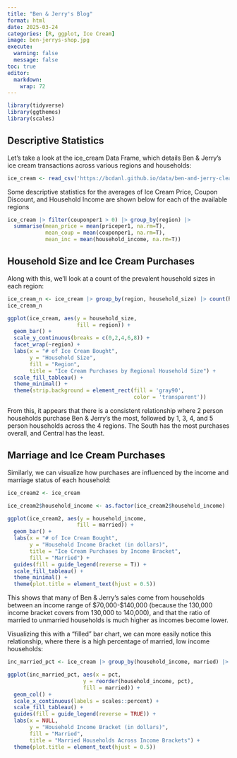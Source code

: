 ```yaml
---
title: "Ben & Jerry's Blog"
format: html
date: 2025-03-24
categories: [R, ggplot, Ice Cream]
image: ben-jerrys-shop.jpg
execute: 
  warning: false
  message: false
toc: true
editor: 
  markdown: 
    wrap: 72
---
```


```r
library(tidyverse)
library(ggthemes)
library(scales)
```

## Descriptive Statistics

Let's take a look at the ice_cream Data Frame, which details Ben & Jerry's ice cream transactions across various regions and households:

```r
ice_cream <- read_csv('https://bcdanl.github.io/data/ben-and-jerry-cleaned.csv')
```

Some descriptive statistics for the averages of Ice Cream Price, Coupon Discount, and Household Income are shown below for each of the available regions

```r
ice_cream |> filter(couponper1 > 0) |> group_by(region) |> 
  summarise(mean_price = mean(priceper1, na.rm=T),
            mean_coup = mean(couponper1, na.rm=T),
            mean_inc = mean(household_income, na.rm=T))
```

## Household Size and Ice Cream Purchases

Along with this, we'll look at a count of the prevalent household sizes in each region:

```r
ice_cream_n <- ice_cream |> group_by(region, household_size) |> count(household_size) |> arrange(-n)
ice_cream_n
```

```r
ggplot(ice_cream, aes(y = household_size,
                      fill = region)) +
  geom_bar() +
  scale_y_continuous(breaks = c(0,2,4,6,8)) +
  facet_wrap(~region) +
  labs(x = "# of Ice Cream Bought",
       y = "Household Size",
       fill = "Region",
       title = "Ice Cream Purchases by Regional Household Size") +
  scale_fill_tableau() +
  theme_minimal() +
  theme(strip.background = element_rect(fill = 'gray90',
                                        color = 'transparent'))
```
From this, it appears that there is a consistent relationship where 2 person households purchase Ben & Jerry's the most, followed by 1, 3, 4, and 5 person households across the 4 regions. The South has the most purchases overall, and Central has the least.


## Marriage and Ice Cream Purchases

Similarly, we can visualize how purchases are influenced by the income and marriage status of each household:

```r
ice_cream2 <- ice_cream

ice_cream2$household_income <- as.factor(ice_cream2$household_income)

ggplot(ice_cream2, aes(y = household_income,
                      fill = married)) +
  geom_bar() +
  labs(x = "# of Ice Cream Bought",
       y = "Household Income Bracket (in dollars)",
       title = "Ice Cream Purchases by Income Bracket",
       fill = "Married") +
  guides(fill = guide_legend(reverse = T)) +
  scale_fill_tableau() +
  theme_minimal() +
  theme(plot.title = element_text(hjust = 0.5))

```
This shows that many of Ben & Jerry's sales come from households between an income range of $70,000-$140,000 (because the 130,000 income bracket covers from 130,000 to 140,000), and that the ratio of married to unmarried households is much higher as incomes become lower. 

Visualizing this with a "filled" bar chart, we can more easily notice this relationship, where there is a high percentage of married, low income households:

```r
inc_married_pct <- ice_cream |> group_by(household_income, married) |> summarise(n = n()) |> mutate(pct = n / sum(n))

ggplot(inc_married_pct, aes(x = pct,
                        y = reorder(household_income, pct),
                        fill = married)) +
  geom_col() +
  scale_x_continuous(labels = scales::percent) +
  scale_fill_tableau() +
  guides(fill = guide_legend(reverse = TRUE)) +
  labs(x = NULL,
       y = "Household Income Bracket (in dollars)",
       fill = "Married",
       title = "Married Households Across Income Brackets") +
  theme(plot.title = element_text(hjust = 0.5))
```

